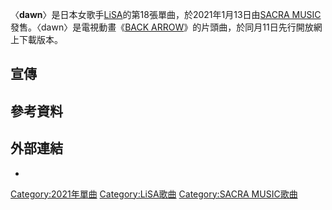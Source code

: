 {{lowercase}}{{noteTA
|G1=Music
}}
{{Infobox Single
| Name = dawn
| Cover = 
| Caption = 
| Artist = [[LiSA|LiSA]]
| from Album = 
| B-side = BRAND NEW YOU
| Released = 2021年1月13日
| Format = [[單曲|單曲]]
| Recorded = 
| Genre = [[J-POP|J-POP]]（[[動畫歌曲|動畫歌曲]]）
| Length = {{duration|m=4|s=6}}
| Label = [[SACRA_MUSIC|SACRA MUSIC]]
| Writer = LiSA（作詞）<br>草野華余子、堀江晶太（作曲）
| Producer = 
| Certification = 
| Chart position = 
| Last single = [[炎_(歌曲)|炎]]<br />（2020年）
| This single = '''dawn'''<br />（2021年）
| Next single = {{link-ja|HADASHi NO STEP|HADASHi NO STEP}}<br /> （2021年）
| Misc = {{External music video|{{YouTube|9JUVJLF6XWI|〈dawn〉}}}}
}}
〈'''dawn'''〉是日本女歌手[[LiSA|LiSA]]的第18張單曲，於2021年1月13日由[[SACRA_MUSIC|SACRA MUSIC]]發售。〈dawn〉是電視動畫《[[BACK_ARROW|BACK ARROW]]》的片頭曲，於同月11日先行開放網上下載版本。

== 宣傳 ==


== 參考資料 ==
{{Reflist|30em}}

== 外部連結 ==
* {{YouTube|9JUVJLF6XWI|《dawn》音樂影片}}

{{LiSA}}

[[Category:2021年單曲|Category:2021年單曲]]
[[Category:LiSA歌曲|Category:LiSA歌曲]]
[[Category:SACRA_MUSIC歌曲|Category:SACRA MUSIC歌曲]]